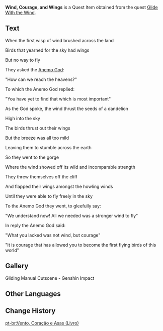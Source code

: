 {{About|the book|the quest|Wind, Courage, and Wings}}
{{Book Infobox
|title       = Wind, Courage, and Wings
|image       = Wind, Courage and Wings.png
|type        = Quest Items
|description = A book mistakenly taken by [[Amber]]... about fables?
|source1     = [[Glide With the Wind]]
}}
'''Wind, Courage, and Wings''' is a Quest Item obtained from the quest [[Glide With the Wind]].

==Text==
When the first wisp of wind brushed across the land

Birds that yearned for the sky had wings

But no way to fly

They asked the [[Barbatos|Anemo God]]:

"How can we reach the heavens?"

To which the Anemo God replied:

"You have yet to find that which is most important"

As the God spoke, the wind thrust the seeds of a dandelion

High into the sky

The birds thrust out their wings

But the breeze was all too mild

Leaving them to stumble across the earth

So they went to the gorge

Where the wind showed off its wild and incomparable strength

They threw themselves off the cliff

And flapped their wings amongst the howling winds

Until they were able to fly freely in the sky

To the Anemo God they went, to gleefully say:

"We understand now! All we needed was a stronger wind to fly"

In reply the Anemo God said:

"What you lacked was not wind, but courage"

"It is courage that has allowed you to become the first flying birds of this world"

==Gallery==
<gallery hideaddbutton="true" captionalign="center">
Gliding Manual Cutscene - Genshin Impact
</gallery>

==Other Languages==
{{Transclude|Wind, Courage, and Wings|Other Languages}}

==Change History==
{{Change History|1.0}}

[[pt-br:Vento, Coração e Asas (Livro)]]